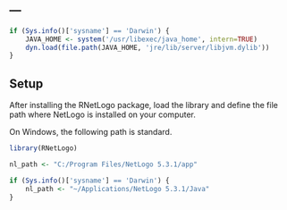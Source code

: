 ---
---

```r
if (Sys.info()['sysname'] == 'Darwin') {
    JAVA_HOME <- system('/usr/libexec/java_home', intern=TRUE)
    dyn.load(file.path(JAVA_HOME, 'jre/lib/server/libjvm.dylib'))
}
```
## Setup

After installing the RNetLogo package, load the library and define the file path where NetLogo is installed on your computer.

On Windows, the following path is standard.

```r
library(RNetLogo)

nl_path <- "C:/Program Files/NetLogo 5.3.1/app"
```

```r
if (Sys.info()['sysname'] == 'Darwin') {
    nl_path <- "~/Applications/NetLogo 5.3.1/Java"
}
```
